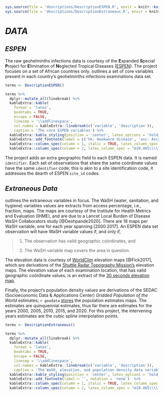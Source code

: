 
```r
sys.source(file = 'descriptions/DescriptionESPEN.R', envir = knitr::knit_global())
sys.source(file = 'descriptions/DescriptionExtraneous.R', envir = knitr::knit_global())
```

# *DATA* \label{chapter:data}


## *ESPEN*

The raw geohelminths infections data is courtesy of the **E**xpanded **S**pecial **P**roject for **E**limination of **N**eglected Tropical Diseases ([ESPEN](https://espen.afro.who.int)).  The project focuses on a set of African countries only.  \cref{tab:T0002} outlines a set of core variables present in each country's geohelminths infections examinations data set.

```r

terms <- DescriptionESPEN()

terms %>%
  dplyr::mutate_all(linebreak) %>%
  kableExtra::kable(
    format = 'latex',
    booktabs = TRUE,
    escape = FALSE,
    linesep = '\\addlinespace',
    col.names = kableExtra::linebreak(c('variable', 'description')),
    caption = 'The core ESPEN variables') %>%
  kableExtra::kable_styling(position = 'center', latex_options = 'hold_position', font_size = 7, full_width = FALSE) %>%
  kableExtra::add_footnote(label = c('hk: Hookworm disease', 'asc: Ascariasis', 'tt: Trichuriasis'), notation = 'number')  %>%
  kableExtra::column_spec(column = 1, italic = TRUE, latex_column_spec = "l") %>%
  kableExtra::column_spec(column = 2, latex_column_spec = "m{0.465\\\\linewidth}l", latex_valign = 'm')

```

The project adds an extra geographic field to each ESPEN data. It is named `identifier`.  Each set of observations that share the same co&ouml;rdinate values have the same `identifier` code; this is akin to a site identification code, it addresses the dearth of ESPEN `site_id` codes.

## *Extraneous Data*

\cref{tab:T0003} outlines the extraneous variables in focus.  The WaSH (water, sanitation, and hygiene) variables values are extracts from access percentage, i.e., fraction, maps.  The maps are courtesy of the Institute for Health Metrics and Evaluation (IHME), and are due to a Lancet Local Burden of Disease WaSH Collaborators study [@Deshpande2020].  There are $18$ maps per WaSH variable, one for each year spanning $[2000 \; 2017]$.  An ESPEN data set observation will have WaSH variable values if, and only if,

> 1. The observation has valid geographic co&ouml;rdinates, and
>
> 2. The WaSH variable map covers the area in question.

The elevation data is courtesy of [WorldClim](https://worldclim.org/data/worldclim21.html) elevation maps [@Fick2017], which are derivations of the [Shuttle Radar Topography Mission's](https://lpdaac.usgs.gov/products/srtmgl1v003/) elevation maps.  The elevation value of each examination location, that has valid geographic co&ouml;rdinate values, is an extract of the [$30$ seconds elevation map](https://biogeo.ucdavis.edu/data/worldclim/v2.1/base/wc2.1_30s_elev.zip).


Finally, the project's population density values are derivations of the SEDAC (Socioeconomic Data & Applications Center) *Gridded Population of the World* estimates; ``r geodata`` [stores](https://geodata.ucdavis.edu/geodata/pop/) the population estimates maps.   The estimates are quinquennial estimates, thus far there are estimates for the years $2000$, $2005$, $2010$, $2015$, and $2020$.  For this project, the intervening years estimates are the cubic spline interpolation points.


```r

terms <- DescriptionExtraneous()

terms %>%
  dplyr::mutate_all(linebreak) %>%
  kableExtra::kable(
    format = 'latex',
    booktabs = TRUE,
    escape = FALSE,
    linesep = '\\addlinespace',
    col.names = kableExtra::linebreak(c('variable', 'description')),
    caption = 'The WaSH, elevation, and population density data variables.') %>%
  kableExtra::kable_styling(position = 'center', latex_options = 'hold_position', font_size = 7, full_width = FALSE) %>%
  kableExtra::add_footnote(label = '', notation = 'none')  %>%
  kableExtra::column_spec(column = 1, italic = TRUE, latex_column_spec = "l") %>%
  kableExtra::column_spec(column = 2, latex_column_spec = "m{0.465\\\\linewidth}l", latex_valign = 'm')

```












